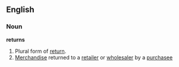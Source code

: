 ==English==

===Noun===
'''returns'''
# Plural form of [[return]].
# [[Merchandise]] returned to a [[retail]]er or [[wholesale]]r by a [[purchase]]e